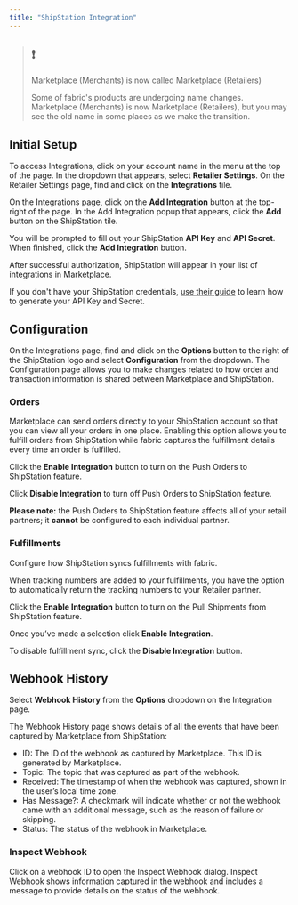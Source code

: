 ```yaml
---
title: "ShipStation Integration"
---
```


> ## ❗️
> 
> Marketplace (Merchants) is now called Marketplace (Retailers)
> 
> Some of fabric's products are undergoing name changes. Marketplace (Merchants) is now Marketplace (Retailers), but you may see the old name in some places as we make the transition.

## Initial Setup

To access Integrations, click on your account name in the menu at the top of the page. In the dropdown that appears, select **Retailer Settings**. On the Retailer Settings page, find and click on the **Integrations** tile. 

On the Integrations page, click on the **Add Integration** button at the top-right of the page. In the Add Integration popup that appears, click the **Add** button on the ShipStation tile.

You will be prompted to fill out your ShipStation **API Key** and **API Secret**. When finished, click the **Add Integration** button.

After successful authorization, ShipStation will appear in your list of integrations in Marketplace.

If you don't have your ShipStation credentials, [use their guide](https://help.shipstation.com/hc/en-us/articles/360025856212-ShipStation-API) to learn how to generate your API Key and Secret. 

## Configuration

On the Integrations page, find and click on the **Options** button to the right of the ShipStation logo and select **Configuration** from the dropdown. The Configuration page allows you to make changes related to how order and transaction information is shared between Marketplace and ShipStation.

### Orders

Marketplace can send orders directly to your ShipStation account so that you can view all your orders in one place. Enabling this option allows you to fulfill orders from ShipStation while fabric captures the fulfillment details every time an order is fulfilled.

Click the **Enable Integration** button to turn on the Push Orders to ShipStation feature.

Click **Disable Integration** to turn off Push Orders to ShipStation feature.

**Please note:** the Push Orders to ShipStation feature affects all of your retail partners; it **cannot** be configured to each individual partner.

### Fulfillments

Configure how ShipStation syncs fulfillments with fabric.

When tracking numbers are added to your fulfillments, you have the option to automatically return the tracking numbers to your Retailer partner.

Click the **Enable Integration** button to turn on the Pull Shipments from ShipStation feature.

Once you’ve made a selection click **Enable Integration**.

To disable fulfillment sync, click the **Disable Integration** button.

## Webhook History

Select **Webhook History** from the **Options** dropdown on the Integration page.

The Webhook History page shows details of all the events that have been captured by Marketplace from ShipStation:

* ID: The ID of the webhook as captured by Marketplace. This ID is generated by Marketplace.
* Topic: The topic that was captured as part of the webhook.
* Received: The timestamp of when the webhook was captured, shown in the user’s local time zone.
* Has Message?: A checkmark will indicate whether or not the webhook came with an additional message, such as the reason of failure or skipping.
* Status: The status of the webhook in Marketplace.

### Inspect Webhook

Click on a webhook ID to open the Inspect Webhook dialog. Inspect Webhook shows information captured in the webhook and includes a message to provide details on the status of the webhook.
